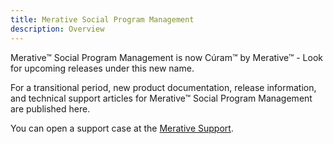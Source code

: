```yaml
---
title: Merative Social Program Management
description: Overview
---
```


<InlineNotification>
   Merative™ Social Program Management is now Cúram™ by Merative™ - Look for upcoming releases under this new name.

</InlineNotification>

For a transitional period, new product documentation, release information, and technical support articles for Merative™ Social Program Management are published here.

You can open a support case at the [Merative Support](https://merative.my.site.com/mysupport/s/).

